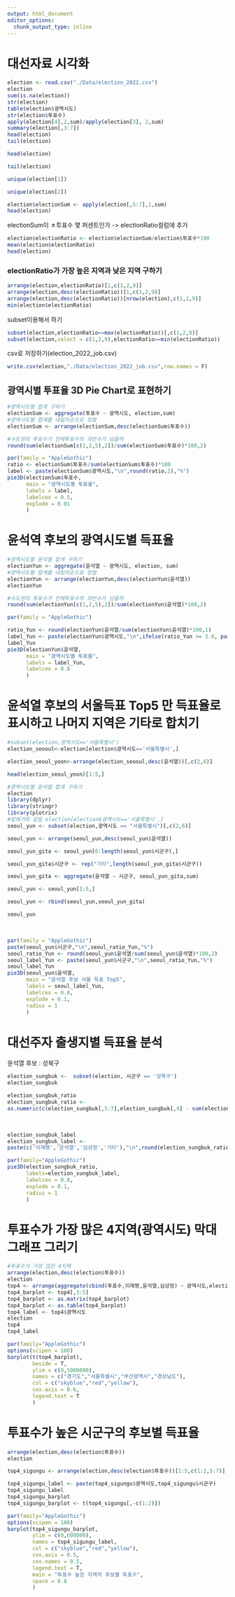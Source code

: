 ```yaml
---
output: html_document
editor_options: 
  chunk_output_type: inline
---
```


# 대선자료 시각화

```r
election <- read.csv("./Data/election_2022.csv")
election
sum(is.na(election))
str(election)
table(election$광역시도)
str(election$투표수)
apply(election[4],2,sum)/apply(election[3], 2,sum)
summary(election[,3:7])
head(election)
tail(election)
```

```r
head(election)
```

```r
tail(election)
```

```r
unique(election[1])
```

```r
unique(election[2])
```

```r
election$electionSum <- apply(election[,5:7],1,sum)
head(election)
```

electionSum이 ㅊ투표수 몇 퍼센트인가 -\> electionRatio컬럼에 추가

```r
election$electionRatio <- election$electionSum/election$투표수*100
mean(election$electionRatio)
head(election)
```

### electionRatio가 가장 높은 지역과 낮은 지역 구하기

```r
arrange(election,electionRatio)[1,c(1,2,9)]
arrange(election,desc(electionRatio))[1,c(1,2,9)]
arrange(election,desc(electionRatio))[nrow(election),c(1,2,9)]
min(election$electionRatio)
```

subset이용해서 하기

```r
subset(election,electionRatio==max(electionRatio))[,c(1,2,9)]
subset(election,select = c(1,2,9),electionRatio==min(electionRatio))
```

csv로 저장하기(election_2022_job.csv)

```r
write.csv(election,"./Data/election_2022_job.csv",row.names = F)
```

## 광역시별 투표율 3D Pie Chart로 표현하기

```r
#광역시도별 합계 구하기
electionSum <- aggregate(투표수 ~ 광역시도, election,sum)
#광역시도별 합계를 내림차순으로 정렬
electionSum <- arrange(electionSum,desc(electionSum$투표수))

#수도권의 투표수가 전체투표수의 과반수가 넘을까
round(sum(electionSum[c(1,2,5),2])/sum(electionSum$투표수)*100,2)

```

```r
par(family = "AppleGothic")
ratio <- electionSum$투표수/sum(electionSum$투표수)*100
label <- paste(electionSum$광역시도,"\n",round(ratio,2),"%")
pie3D(electionSum$투표수,
      main = "광역시도별 투표율",
      labels = label,
      labelcex = 0.5,
      explode = 0.01
      )
```

# 윤석역 후보의 광역시도별 득표율

```r
#광역시도별 윤석열 합계 구하기
electionYun <- aggregate(윤석열 ~ 광역시도, election, sum)
#광역시도별 합계를 내림차순으로 정렬
electionYun <- arrange(electionYun,desc(electionYun$윤석열))
electionYun

#수도권의 투표수가 전체투표수의 과반수가 넘을까
round(sum(electionYun[c(1,2,5),2])/sum(electionYun$윤석열)*100,2)

```

```r
par(family = "AppleGothic")

ratio_Yun <- round(electionYun$윤석열/sum(electionYun$윤석열)*100,1)
label_Yun <- paste(electionYun$광역시도,"\n",ifelse(ratio_Yun >= 3.0, paste(ratio_Yun,"%"),"" ))
label_Yun
pie3D(electionYun$윤석열,
      main = "광역시도별 투표율",
      labels = label_Yun,
      labelcex = 0.8
      )
```

# 윤석열 후보의 서울득표 Top5 만 득표율로 표시하고 나머지 지역은 기타로 합치기

```r

#subset(election,광역시도=='서울특별시')
election_seooul<-election[election$광역시도=='서울특별시',]

election_seoul_yoon<-arrange(election_seooul,desc(윤석열))[,c(2,6)]

head(election_seoul_yoon)[1:5,]
```

```r
#광역시도별 윤석열 합계 구하기
election
library(dplyr)
library(stringr)
library(plotrix)
#밑에거와 같음 election[election$광역시도=='서울특별시',]
seoul_yun <- subset(election,광역시도 == "서울특별시")[,c(2,6)]

seoul_yun <- arrange(seoul_yun,desc(seoul_yun$윤석열))

seoul_yun_gita <- seoul_yun[6:length(seoul_yun$시군구),]

seoul_yun_gita$시군구 <- rep("기타",length(seoul_yun_gita$시군구))

seoul_yun_gita <- aggregate(윤석열 ~ 시군구, seoul_yun_gita,sum)

seoul_yun <- seoul_yun[1:5,]

seoul_yun <- rbind(seoul_yun,seoul_yun_gita)

seoul_yun
```

\

```r
par(family = "AppleGothic")
paste(seoul_yun$시군구,"\n",seoul_ratio_Yun,"%")
seoul_ratio_Yun <- round(seoul_yun$윤석열/sum(seoul_yun$윤석열)*100,2)
seoul_label_Yun <- paste(seoul_yun$시군구,"\n",seoul_ratio_Yun,"%")
seoul_label_Yun
pie3D(seoul_yun$윤석열,
      main = "윤석열 후보 서울 득표 Top5",
      labels = seoul_label_Yun,
      labelcex = 0.8,
      explode = 0.1,
      radius = 1
      )
```

# 대선주자 출생지별 득표율 분석

윤석열 후보 : 성북구

```r
election_sungbuk <-  subset(election, 시군구 == '성북구')
election_sungbuk
```

```r
election_sungbuk_ratio
election_sungbuk_ratio <-
as.numeric(c(election_sungbuk[,5:7],election_sungbuk[,4] - sum(election_sungbuk[,5:7])))/ election_sungbuk[,4]

```

\

```r
election_sungbuk_label
election_sungbuk_label <-
paste(c('이재명','운석열','심상정','기타'),"\n",round(election_sungbuk_ratio * 100,2),'%')
```

```r

par(family="AppleGothic")
pie3D(election_sungbuk_ratio,
      labels=election_sungbuk_label,
      labelcex = 0.8,
      explode = 0.1,
      radius = 1
      )
```

# 투표수가 가장 많은 4지역(광역시도) 막대그래프 그리기

```r
#투표수가 가장 많은 4지역
arrange(election,desc(election$투표수))
election
top4 <- arrange(aggregate(cbind(투표수,이재명,윤석열,심상정) ~ 광역시도,election,sum),desc(투표수))[1:4,]
top4_barplot <- top4[,3:5]
top4_barplot <- as.matrix(top4_barplot)
top4_barplot <- as.table(top4_barplot)
top4_label <- top4$광역시도
election
top4
top4_label
```

```r

par(family="AppleGothic")
options(scipen = 100)
barplot(t(top4_barplot),
        beside = T,
        ylim = c(0,5000000),
        names = c("경기도","서울특별시","부산광역시","경상남도"),
        col = c("skyblue","red","yellow"),
        cex.axis = 0.6,
        legend.text = T
        )
```

# 투표수가 높은 시군구의 후보별 득표율

```r
arrange(election,desc(election$투표수))
election

top4_sigungu <- arrange(election,desc(election$투표수))[1:5,c(1:2,5:7)]

top4_sigungu_label <- paste(top4_sigungu$광역시도,top4_sigungu$시군구)
top4_sigungu_label
top4_sigungu_barplot
top4_sigungu_barplot <- t(top4_sigungu[,-c(1:2)])
```

```r
par(family="AppleGothic")
options(scipen = 100)
barplot(top4_sigungu_barplot,
        ylim = c(0,600000),
        names = top4_sigungu_label,
        col = c("skyblue","red","yellow"),
        cex.axis = 0.5,
        cex.names = 0.5,
        legend.text = T,
        main = "투표수 높은 지역의 후보별 투표수",
        space = 0.8
        )
```
